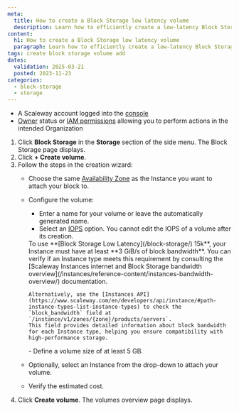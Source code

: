 ```yaml
---
meta:
  title: How to create a Block Storage low latency volume
  description: Learn how to efficiently create a low-latency Block Storage volume with our detailed step-by-step guide. Enhance your storage performance seamlessly.
content:
  h1: How to create a Block Storage low latency volume
  paragraph: Learn how to efficiently create a low-latency Block Storage volume with our detailed step-by-step guide. Enhance your storage performance seamlessly.
tags: create block storage volume add
dates:
  validation: 2025-03-21
  posted: 2023-11-23
categories:
  - block-storage
  - storage
---
```



<Requirements />

- A Scaleway account logged into the [console](https://console.scaleway.com)
- [Owner](/iam/concepts/#owner) status or [IAM permissions](/iam/concepts/#permission) allowing you to perform actions in the intended Organization

1. Click **Block Storage** in the **Storage** section of the side menu. The Block Storage page displays.
2. Click **+ Create volume**.
3. Follow the steps in the creation wizard:
    - Choose the same [Availability Zone](/instances/concepts/#availability-zone) as the Instance you want to attach your block to.
    - Configure the volume:
        - Enter a name for your volume or leave the automatically generated name.
        - Select an [IOPS](/block-storage/concepts/#iops) option. You cannot edit the IOPS of a volume after its creation.
        <Message type="note">
          To use **[Block Storage Low Latency](/block-storage/) 15k**, your Instance must have at least **3 GiB/s of block bandwidth**.
          You can verify if an Instance type meets this requirement by consulting the [Scaleway Instances internet and Block Storage bandwidth overview](/instances/reference-content/instances-bandwidth-overview/) documentation.  

          Alternatively, use the [Instances API](https://www.scaleway.com/en/developers/api/instance/#path-instance-types-list-instance-types) to check the `block_bandwidth` field at `/instance/v1/zones/{zone}/products/servers`.  
          This field provides detailed information about block bandwidth for each Instance type, helping you ensure compatibility with high-performance storage.
        </Message>
        - Define a volume size of at least 5 GB.
    - Optionally, select an Instance from the drop-down to attach your volume.
    - Verify the estimated cost.
4. Click **Create volume**. The volumes overview page displays.
